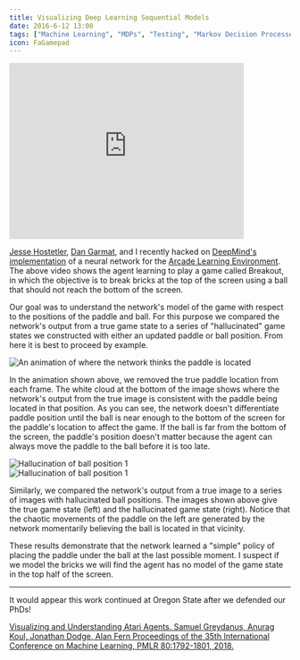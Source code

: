 ```yaml
---
title: Visualizing Deep Learning Sequential Models
date: 2016-6-12 13:00
tags: ["Machine Learning", "MDPs", "Testing", "Markov Decision Processes"]
icon: FaGamepad
---
```


<iframe width="420" height="315" src="https://www.youtube.com/embed/Q70ulPJW3Gk" frameborder="0" allowfullscreen></iframe>

[Jesse Hostetler](https://scholar.google.com/citations?user=ngJLn9EAAAAJ&hl=en),
[Dan Garmat](http://stat.oregonstate.edu/people/garmat-daniel), and I recently hacked on 
[DeepMind's implementation](https://github.com/kuz/DeepMind-Atari-Deep-Q-Learner)
of a neural network for the
[Arcade Learning Environment](http://www.arcadelearningenvironment.org/).
The above video shows the agent learning to play a game called Breakout, in
which the objective is to break bricks at the top of the screen using a
ball that should not reach the bottom of the screen.

Our goal was to understand the network's model of the game with respect to
the positions of the paddle and ball. For this purpose we compared the
network's output from a true game state to a series of "hallucinated" game states we
constructed with either an updated paddle or ball position. From here
it is best to proceed by example.

<img alt="An animation of where the network thinks the paddle is located" src="/static/images/blog/content/breakout/paddleslowest.gif" title="Paddle hallucinations" class="img-responsive" />

In the animation shown above, we removed the true paddle location
from each frame. The
white cloud at the bottom of the image shows where
the network's output from the true image
is consistent
with the paddle being located in that position. As you can see,
the network doesn't differentiate paddle position until the ball is near enough to
the bottom of the screen for the paddle's location to affect the game.
If the ball is far from the bottom of the screen, the paddle's position doesn't
matter because the agent can always move the paddle to the ball before it is too late.

<div class="row">
  <div class="col-sm-3">
    <img alt="Hallucination of ball position 1" src="/static/images/blog/content/breakout/realityslow.gif" title="Ball hallucinations" class="img-responsive" />
  </div>
  <div class="col-sm-3">
    <img alt="Hallucination of ball position 1" src="/static/images/blog/content/breakout/ballslow.gif" title="Ball hallucinations" class="img-responsive" />
  </div>
</div>

Similarly, we compared the network's output from a true image to a series of
images with hallucinated ball positions. The images shown above give the
true game state (left) and the hallucinated game state (right). Notice that
the chaotic movements of the paddle on the left are generated by the network
momentarily believing the ball
is located in that vicinity.

These results demonstrate that the network learned
a "simple" policy of placing the paddle under the ball
at the last possible moment. I suspect if we model the bricks
we will find the agent has no model of the game state in the top half of the
screen.

---

It would appear this work continued at Oregon State after we defended our PhDs!

[Visualizing and Understanding Atari Agents. Samuel Greydanus, Anurag Koul, Jonathan Dodge, Alan Fern Proceedings of the 35th International Conference on Machine Learning, PMLR 80:1792-1801, 2018.](http://proceedings.mlr.press/v80/greydanus18a/greydanus18a.pdf)
